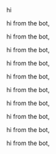 hi

hi from the bot, 

hi from the bot, 

hi from the bot, 

hi from the bot, 

hi from the bot, 

hi from the bot, 

hi from the bot, 

hi from the bot, 

hi from the bot, 

hi from the bot, 